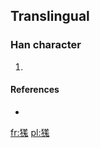 ==Translingual==

===Han character===
{{Han char|rn=94|rad=犬|as=10|sn=13|four=|canj=大竹廿山戈 (KHTUI)}}

# {{defn|Han|sort=犬10}}

====References====
* {{Han ref|kx=0717.111|dkj=20477|hdz=21364.021|uh=7347|ud=29511}}

[[fr:獇]]
[[pl:獇]]